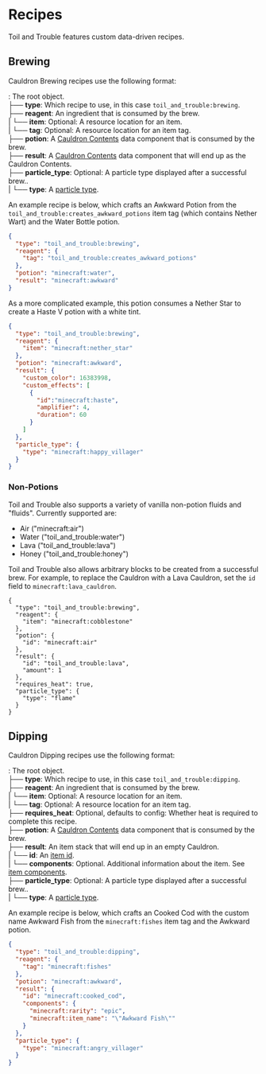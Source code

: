 # Recipes

Toil and Trouble features custom data-driven recipes.

## Brewing

Cauldron Brewing recipes use the following format:

<Asset width={16} height={16} location="toil_and_trouble:nbtsheet/object" title="NBT Compound/JSON Object" />: The root object.\
├── <Asset width={16} height={16} location="toil_and_trouble:nbtsheet/string" title="String" /> **type**: Which recipe to use, in this case `toil_and_trouble:brewing`.\
├── <Asset width={16} height={16} location="toil_and_trouble:nbtsheet/object" title="Object" /> **reagent**: An ingredient that is consumed by the brew.\
|	└── <Asset width={16} height={16} location="toil_and_trouble:nbtsheet/string" title="String" /> **item**: Optional: A resource location for an item.\
|	└── <Asset width={16} height={16} location="toil_and_trouble:nbtsheet/string" title="String" /> **tag**: Optional: A resource location for an item tag.\
├── <Asset width={16} height={16} location="toil_and_trouble:nbtsheet/object" title="Cauldron Contents" /> **potion**: A [Cauldron Contents](cauldron-contents) data component that is consumed by the brew.\
├── <Asset width={16} height={16} location="toil_and_trouble:nbtsheet/object" title="Cauldron Contents" /> **result**: A [Cauldron Contents](cauldron-contents) data component that will end up as the Cauldron Contents.\
├── <Asset width={16} height={16} location="toil_and_trouble:nbtsheet/object" title="Object" /> **particle_type**: Optional: A particle type displayed after a successful brew..\
|	└── <Asset width={16} height={16} location="toil_and_trouble:nbtsheet/string" title="String" /> **type**: A [particle type](https://minecraft.wiki/w/Particles_(Java_Edition)).


An example recipe is below, which crafts an Awkward Potion from the `toil_and_trouble:creates_awkward_potions` item tag (which contains Nether Wart) and the Water Bottle potion.

```json
{
  "type": "toil_and_trouble:brewing",
  "reagent": {
    "tag": "toil_and_trouble:creates_awkward_potions"
  },
  "potion": "minecraft:water",
  "result": "minecraft:awkward"
}
```

As a more complicated example, this potion consumes a Nether Star to create a Haste V potion with a white tint.
```json
{
  "type": "toil_and_trouble:brewing",
  "reagent": {
    "item": "minecraft:nether_star"
  },
  "potion": "minecraft:awkward",
  "result": {
    "custom_color": 16383998,
    "custom_effects": [
      {
        "id":"minecraft:haste",
        "amplifier": 4,
        "duration": 60
      }
    ]
  },
  "particle_type": {
    "type": "minecraft:happy_villager"
  }
}
```

### Non-Potions

Toil and Trouble also supports a variety of vanilla non-potion fluids and "fluids". Currently supported are:
- Air ("minecraft:air")
- Water ("toil_and_trouble:water")
- Lava ("toil_and_trouble:lava")
- Honey ("toil_and_trouble:honey")

Toil and Trouble also allows arbitrary blocks to be created from a successful brew. For example, to replace the Cauldron with a Lava Cauldron, set the `id` field to `minecraft:lava_cauldron`.

```
{
  "type": "toil_and_trouble:brewing",
  "reagent": {
    "item": "minecraft:cobblestone"
  },
  "potion": {
    "id": "minecraft:air"
  },
  "result": {
    "id": "toil_and_trouble:lava",
    "amount": 1
  },
  "requires_heat": true,
  "particle_type": {
    "type": "flame"
  }
}
```

## Dipping

Cauldron Dipping recipes use the following format:

<Asset width={16} height={16} location="toil_and_trouble:nbtsheet/object" title="NBT Compound/JSON Object" />: The root object.\
├── <Asset width={16} height={16} location="toil_and_trouble:nbtsheet/string" title="String" /> **type**: Which recipe to use, in this case `toil_and_trouble:dipping`.\
├── <Asset width={16} height={16} location="toil_and_trouble:nbtsheet/object" title="Object" /> **reagent**: An ingredient that is consumed by the brew.\
|	└── <Asset width={16} height={16} location="toil_and_trouble:nbtsheet/string" title="String" /> **item**: Optional: A resource location for an item.\
|	└── <Asset width={16} height={16} location="toil_and_trouble:nbtsheet/string" title="String" /> **tag**: Optional: A resource location for an item tag.\
├── <Asset width={16} height={16} location="toil_and_trouble:nbtsheet/boolean" title="Boolean" /> **requires_heat**: Optional, defaults to config: Whether heat is required to complete this recipe.\
├── <Asset width={16} height={16} location="toil_and_trouble:nbtsheet/object" title="Cauldron Contents" /> **potion**: A [Cauldron Contents](cauldron-contents) data component that is consumed by the brew.\
├── <Asset width={16} height={16} location="toil_and_trouble:nbtsheet/object" title="Object" /> **result**: An item stack that will end up in an empty Cauldron.\
|	└── <Asset width={16} height={16} location="toil_and_trouble:nbtsheet/string" title="String" /> **id**: An [item id](https://minecraft.wiki/w/Java_Edition_data_values#Items).\
|	└── <Asset width={16} height={16} location="toil_and_trouble:nbtsheet/object" title="Object" /> **components**: Optional. Additional information about the item. See [item components](https://minecraft.wiki/w/Data_component_format). \
├── <Asset width={16} height={16} location="toil_and_trouble:nbtsheet/object" title="Object" /> **particle_type**: Optional: A particle type displayed after a successful brew..\
|	└── <Asset width={16} height={16} location="toil_and_trouble:nbtsheet/string" title="String" /> **type**: A [particle type](https://minecraft.wiki/w/Particles_(Java_Edition)).


An example recipe is below, which crafts an Cooked Cod with the custom name Awkward Fish from the `minecraft:fishes` item tag and the Awkward potion.


```json
{
  "type": "toil_and_trouble:dipping",
  "reagent": {
    "tag": "minecraft:fishes"
  },
  "potion": "minecraft:awkward",
  "result": {
    "id": "minecraft:cooked_cod",
    "components": {
      "minecraft:rarity": "epic",
      "minecraft:item_name": "\"Awkward Fish\""
    }
  },
  "particle_type": {
    "type": "minecraft:angry_villager"
  }
}
```